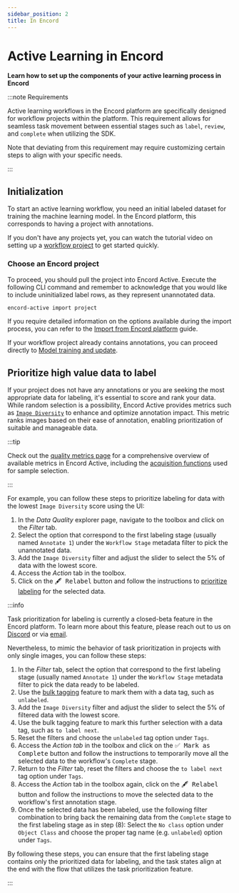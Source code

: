 ```yaml
---
sidebar_position: 2
title: In Encord
---
```



# Active Learning in Encord

**Learn how to set up the components of your active learning process in Encord**

:::note Requirements

Active learning workflows in the Encord platform are specifically designed for workflow projects within the platform.
This requirement allows for seamless task movement between essential stages such as `label`, `review`, and `complete` when utilizing the SDK.

Note that deviating from this requirement may require customizing certain steps to align with your specific needs.

:::

[//]: # (Active learning workflows in Encord Active share the following key stages:)
[//]: # (<TOCInline toc={toc.filter&#40;&#40;node&#41; => node.level === 2&#41;.map&#40;&#40;node, index&#41; => &#40;{ ...node, value: `${index + 1}. ${node.value}` }&#41;&#41;} />)

## Initialization
To start an active learning workflow, you need an initial labeled dataset for training the machine learning model.
In the Encord platform, this corresponds to having a project with annotations.

If you don't have any projects yet, you can watch the tutorial video on setting up a [workflow project][workflow-project-tutorial] to get started quickly.

### Choose an Encord project

To proceed, you should pull the project into Encord Active.
Execute the following CLI command and remember to acknowledge that you would like to include uninitialized label rows, as they represent unannotated data.
```bash
encord-active import project
```
If you require detailed information on the options available during the import process, you can refer to the [Import from Encord platform][import-encord-project] guide.  

If your workflow project already contains annotations, you can proceed directly to [Model training and update](#model-training).

[//]: # (Alternatively, if you have a trained model that you intend to use in the active learning workflow, you can jump to the [Querying]&#40;#querying&#41; step.)

## Prioritize high value data to label

If your project does not have any annotations or you are seeking the most appropriate data for labeling, it's essential to score and rank your data.
While random selection is a possibility, Encord Active provides metrics such as [`Image Diversity`][image-diversity-metric] to enhance and optimize annotation impact.
This metric ranks images based on their ease of annotation, enabling prioritization of suitable and manageable data.

:::tip

Check out the [quality metrics page][quality-metrics-page] for a comprehensive overview of available metrics in Encord Active, including the [acquisition functions][acquisition-functions] used for sample selection.

:::

For example, you can follow these steps to prioritize labeling for data with the lowest `Image Diversity` score using the UI:
1. In the _Data Quality_ explorer page, navigate to the toolbox and click on the _Filter_ tab.
2. Select the option that correspond to the first labeling stage (usually named `Annotate 1`) under the `Workflow Stage` metadata filter to pick the unannotated data.
3. Add the `Image Diversity` filter and adjust the slider to select the 5% of data with the lowest score.
4. Access the _Action_ tab in the toolbox.
5. Click on the <kbd>🖋 Relabel</kbd> button and follow the instructions to [prioritize labeling][relabeling-guide] for the selected data.

:::info

[//]: # (todo remove this info section once Encord Annotate provides task prioritization to the public)
Task prioritization for labeling is currently a closed-beta feature in the Encord platform. To learn more about this feature, please reach out to us on [Discord][join-discord] or via [email][ea-email].

Nevertheless, to mimic the behavior of task prioritization in projects with only single images, you can follow these steps:
1. In the _Filter_ tab, select the option that correspond to the first labeling stage (usually named `Annotate 1`) under the `Workflow Stage` metadata filter to pick the data ready to be labeled.
2. Use the [bulk tagging][bulk-tagging-feature] feature to mark them with a data tag, such as `unlabeled`.
3. Add the `Image Diversity` filter and adjust the slider to select the 5% of filtered data with the lowest score.
4. Use the bulk tagging feature to mark this further selection with a data tag, such as `to label next`.
5. Reset the filters and choose the `unlabeled` tag option under `Tags`.
6. Access the _Action tab_ in the toolbox and click on the <kbd>✅ Mark as Complete</kbd> button and follow the instructions to temporarily move all the selected data to the workflow's `Complete` stage.
7. Return to the _Filter_ tab, reset the filters and choose the `to label next` tag option under `Tags`.
8. Access the _Action_ tab in the toolbox again, click on the <kbd>🖋 Relabel</kbd> button and follow the instructions to move the selected data to the workflow's first annotation stage.
9. Once the selected data has been labeled, use the following filter combination to bring back the remaining data from the `Complete` stage to the first labeling stage as in step (8):
  Select the  `No class` option under `Object Class` and choose the proper tag name (e.g. `unlabeled`) option under `Tags`.

By following these steps, you can ensure that the first labeling stage contains only the prioritized data for labeling, and the task states align at the end with the flow that utilizes the task prioritization feature.

:::

[//]: # (## Model training {#model-training})

[//]: # (## Querying {#querying})

[//]: # (## Labeling)

[//]: # (## Model update)

[//]: # (## Iteration)


[bulk-tagging-feature]: ../user-guide/tagging#bulk-tagging
[acquisition-functions]: ../metrics/model-quality-metrics/#acquisition-functions
[ea-email]: mailto:active@encord.com
[quality-metrics-page]: /category/quality-metrics
[import-encord-project]: ../import/import-encord-project
[image-diversity-metric]: ../metrics/data-quality-metrics#image-diversity
[join-discord]: https://discord.gg/TU6yT7Uvx3
[relabeling-guide]: ../user-guide/relabeling
[standard-filter-feature]: ../user-guide/filtering#standard-filter-feature
[workflow-project-tutorial]: https://docs.encord.com/projects/workflows/creating-and-configuring-workflows#workflows---tutorial
